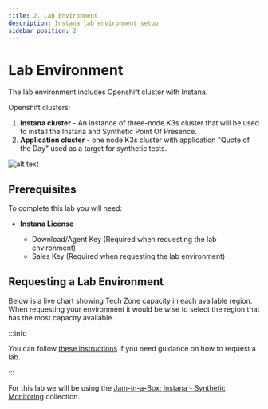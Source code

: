 ```yaml
---
title: 2. Lab Environment
description: Instana lab environment setup
sidebar_position: 2
---
```



# Lab Environment

<!-- :::warning Work In Progress

This lab is currently under development.

::: -->

The lab environment includes Openshift cluster with Instana.

Openshift clusters:

1. **Instana cluster** - An instance of three-node K3s cluster that will
   be used to install the Instana and Synthetic Point Of Presence.
2. **Application cluster** - one node K3s cluster with application "Quote of the Day" used
   as a target for synthetic tests.

![alt text](images/architecture.png)

## Prerequisites

To complete this lab you will need:

- **Instana License**

  <!-- > IBM Business Partners can get a 2 week trial Instana License from
  > [IBM PartnerWorld - Software Access Catalog](https://www.ibm.com/partnerworld/program/benefits/software-access-catalog)
  > as part of the
  > [IBM Partner Packages](https://www.ibm.com/partnerworld/public/partner-package).

  > IBMers can get access to an Instana License
  > [here](https://ibm.seismic.com/Link/Content/DCj2qgpG29qPj8cHGVFXH8jppBRj) -->

  - Download/Agent Key (Required when requesting the lab environment)
  - Sales Key (Required when requesting the lab environment)
<!-- <LicenseInfo /> -->

## Requesting a Lab Environment


Below is a live chart showing Tech Zone capacity in each available region. When
requesting your environment it would be wise to select the region that has the
most capacity available.

<TechZoneStatus />

<!-- :::warning Work In Progress

The Self Service Tech Zone lab environment for this lab is currently under
development.

::: -->

:::info

You can follow
[these instructions](/waiops-tech-jam/labs/jam-in-a-box/#requesting-a-lab-environment)
if you need guidance on how to request a lab.

:::

For this lab we will be using the
[Jam-in-a-Box: Instana - Synthetic Monitoring](https://techzone.ibm.com/my/reservations/create/64b726eba6da30001745cf6d)
collection.
